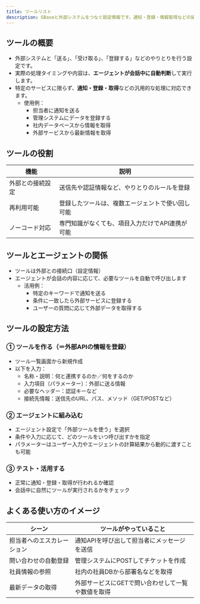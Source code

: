 ```yaml
---
title: ツールリスト
description: GBaseと外部システムをつなぐ設定情報です。通知・登録・情報取得などの操作を、エージェントが自動で実行できます。
---
```


## ツールの概要
* 外部システムと「送る」、「受け取る」、「登録する」などのやりとりを行う設定です。
* 実際の処理タイミングや内容は、**エージェントが会話中に自動判断**して実行します。
* 特定のサービスに限らず、**通知・登録・取得**などの汎用的な処理に対応できます。
  * 使用例：
    * 担当者に通知を送る
    * 管理システムにデータを登録する
    * 社内データベースから情報を取得
    * 外部サービスから最新情報を取得

## ツールの役割
|機能|説明|
|--------|--------|
|外部との接続設定|送信先や認証情報など、やりとりのルールを登録|
|再利用可能|登録したツールは、複数エージェントで使い回し可能|
|ノーコード対応|専門知識がなくても、項目入力だけでAPI連携が可能|

## ツールとエージェントの関係
* ツールは外部との接続口（設定情報）
* エージェントが会話の内容に応じて、必要なツールを自動で呼び出します
  * 活用例：
    * 特定のキーワードで通知を送る
    * 条件に一致したら外部サービスに登録する
    * ユーザーの質問に応じて外部データを取得する

## ツールの設定方法
### ① ツールを作る（＝外部APIの情報を登録）
* ツール一覧画面から新規作成
* 以下を入力：
  * 名称・説明：何と連携するのか／何をするのか
  * 入力項目（パラメーター）：外部に送る情報
  * 必要なヘッダー：認証キーなど
  * 接続先情報：送信先のURL、パス、メソッド（GET/POSTなど）

### ② エージェントに組み込む
* エージェント設定で「外部ツールを使う」を選択
* 条件や入力に応じて、どのツールをいつ呼び出すかを指定
* パラメーターはユーザー入力やエージェントの計算結果から動的に渡すことも可能

### ③ テスト・活用する
* 正常に通知・登録・取得が行われるか確認
* 会話中に自然にツールが実行されるかをチェック

## よくある使い方のイメージ
|シーン|ツールがやっていること|
|--------|--------|
|担当者へのエスカレーション|通知APIを呼び出して担当者にメッセージを送信|
|問い合わせの自動登録|管理システムにPOSTしてチケットを作成|
|社員情報の参照|社内の社員DBから部署名などを取得|
|最新データの取得|外部サービスにGETで問い合わせして一覧や数値を取得|